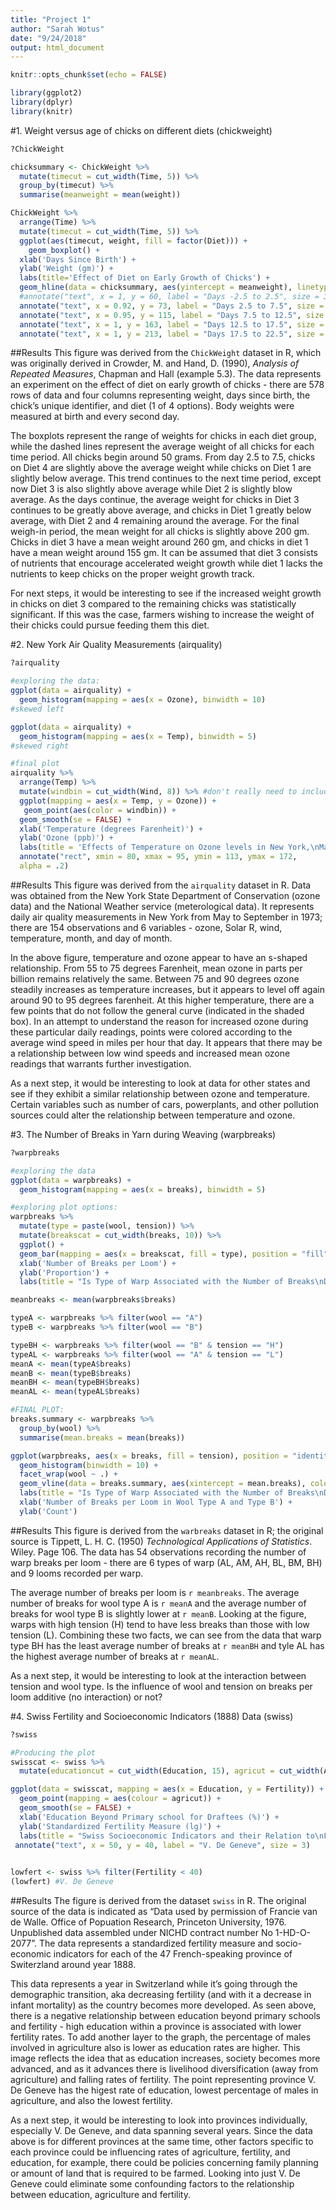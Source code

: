 ```yaml
---
title: "Project 1"
author: "Sarah Wotus"
date: "9/24/2018"
output: html_document
---
```


```r
knitr::opts_chunk$set(echo = FALSE)
```

```r
library(ggplot2)
library(dplyr)
library(knitr)
```

#1. Weight versus age of chicks on different diets (chickweight)

```r
?ChickWeight
```


```r
chicksummary <- ChickWeight %>%
  mutate(timecut = cut_width(Time, 5)) %>% 
  group_by(timecut) %>% 
  summarise(meanweight = mean(weight))

ChickWeight %>% 
  arrange(Time) %>% 
  mutate(timecut = cut_width(Time, 5)) %>% 
  ggplot(aes(timecut, weight, fill = factor(Diet))) +
    geom_boxplot() +
  xlab('Days Since Birth') +
  ylab('Weight (gm)') +
  labs(title='Effect of Diet on Early Growth of Chicks') +
  geom_hline(data = chicksummary, aes(yintercept = meanweight), linetype = "dashed") +
  #annotate("text", x = 1, y = 60, label = "Days -2.5 to 2.5", size = 3) +
  annotate("text", x = 0.92, y = 73, label = "Days 2.5 to 7.5", size = 3) +
  annotate("text", x = 0.95, y = 115, label = "Days 7.5 to 12.5", size = 3) +
  annotate("text", x = 1, y = 163, label = "Days 12.5 to 17.5", size = 3) +
  annotate("text", x = 1, y = 213, label = "Days 17.5 to 22.5", size = 3)
```


##Results
This figure was derived from the `ChickWeight` dataset in R, which was originally derived in Crowder, M. and Hand, D. (1990), *Analysis of Repeated Measures*, Chapman and Hall (example 5.3). The data represents an experiment on the effect of diet on early growth of chicks - there are 578 rows of data and four columns representing weight, days since birth, the chick's unique identifier, and diet (1 of 4 options). Body weights were measured at birth and every second day.

The boxplots represent the range of weights for chicks in each diet group, while the dashed lines represent the average weight of all chicks for each time period. All chicks begin around 50 grams. From day 2.5 to 7.5, chicks on Diet 4 are slightly above the average weight while chicks on Diet 1 are slightly below average. This trend continues to the next time period, except now Diet 3 is also slightly above average while Diet 2 is slightly blow average. As the days continue, the average weight for chicks in Diet 3 continues to be greatly above average, and chicks in Diet 1 greatly below average, with Diet 2 and 4 remaining around the average. For the final weigh-in period, the mean weight for all chicks is slightly above 200 gm. Chicks in diet 3 have a mean weight around 260 gm, and chicks in diet 1 have a mean weight around 155 gm. It can be assumed that diet 3 consists of nutrients that encourage accelerated weight growth while diet 1 lacks the nutrients to keep chicks on the proper weight growth track.

For next steps, it would be interesting to see if the increased weight growth in chicks on diet 3 compared to the remaining chicks was statistically significant. If this was the case, farmers wishing to increase the weight of their chicks could pursue feeding them this diet.


#2. New York Air Quality Measurements (airquality)

```r
?airquality
```


```r
#exploring the data:
ggplot(data = airquality) +
  geom_histogram(mapping = aes(x = Ozone), binwidth = 10)
#skewed left

ggplot(data = airquality) +
  geom_histogram(mapping = aes(x = Temp), binwidth = 5)
#skewed right
```


```r
#final plot
airquality %>% 
  arrange(Temp) %>%
  mutate(windbin = cut_width(Wind, 8)) %>% #don't really need to include color
  ggplot(mapping = aes(x = Temp, y = Ozone)) +
   geom_point(aes(color = windbin)) +
  geom_smooth(se = FALSE) +
  xlab('Temperature (degrees Farenheit)') +
  ylab('Ozone (ppb)') +
  labs(title = 'Effects of Temperature on Ozone levels in New York,\nMay to September 1973', color = 'Wind (mph)') +
  annotate("rect", xmin = 80, xmax = 95, ymin = 113, ymax = 172,
  alpha = .2)
```


##Results
This figure was derived from the `airquality` dataset in R. Data was obtained from the New York State Department of Conservation (ozone data) and the National Weather service (meterological data). It represents daily air quality measurements in New York from May to September in 1973; there are 154 observations and 6 variables - ozone, Solar R, wind, temperature, month, and day of month.

In the above figure, temperature and ozone appear to have an s-shaped relationship. From 55 to 75 degrees Farenheit, mean ozone in parts per billion remains relatively the same. Between 75 and 90 degrees ozone steadily increases as temperature increases, but it appears to level off again around 90 to 95 degrees farenheit. At this higher temperature, there are a few points that do not follow the general curve (indicated in the shaded box). In an attempt to understand the reason for increased ozone during these particular daily readings, points were colored according to the average wind speed in miles per hour that day. It appears that there may be a relationship between low wind speeds and increased mean ozone readings that warrants further investigation.

As a next step, it would be interesting to look at data for other states and see if they exhibit a similar relationship between ozone and temperature. Certain variables such as number of cars, powerplants, and other pollution sources could alter the relationship between temperature and ozone.


#3. The Number of Breaks in Yarn during Weaving (warpbreaks)

```r
?warpbreaks
```

```r
#exploring the data
ggplot(data = warpbreaks) +
  geom_histogram(mapping = aes(x = breaks), binwidth = 5)
```

```r
#exploring plot options:
warpbreaks %>% 
  mutate(type = paste(wool, tension)) %>% 
  mutate(breakscat = cut_width(breaks, 10)) %>% 
  ggplot() +
  geom_bar(mapping = aes(x = breakscat, fill = type), position = "fill") +
  xlab('Number of Breaks per Loom') +
  ylab('Proportion') +
  labs(title = "Is Type of Warp Associated with the Number of Breaks\nDuring Weaving?", fill ="Type of\nWarp")
```

```r
meanbreaks <- mean(warpbreaks$breaks)

typeA <- warpbreaks %>% filter(wool == "A")
typeB <- warpbreaks %>% filter(wool == "B")

typeBH <- warpbreaks %>% filter(wool == "B" & tension == "H")
typeAL <- warpbreaks %>% filter(wool == "A" & tension == "L")
meanA <- mean(typeA$breaks)
meanB <- mean(typeB$breaks)
meanBH <- mean(typeBH$breaks)
meanAL <- mean(typeAL$breaks)
```

```r
#FINAL PLOT:
breaks.summary <- warpbreaks %>% 
  group_by(wool) %>% 
  summarise(mean.breaks = mean(breaks))

ggplot(warpbreaks, aes(x = breaks, fill = tension), position = "identity") + 
  geom_histogram(binwidth = 10) + 
  facet_wrap(wool ~ .) +
  geom_vline(data = breaks.summary, aes(xintercept = mean.breaks), color = "red") +
  labs(title = "Is Type of Warp Associated with the Number of Breaks\nDuring Weaving") +
  xlab('Number of Breaks per Loom in Wool Type A and Type B') +
  ylab('Count')
```
  

##Results
This figure is derived from the `warbreaks` dataset in R; the original source is Tippett, L. H. C. (1950) *Technological Applications of Statistics*. Wiley. Page 106. The data has 54 observations recording the number of warp breaks per loom - there are 6 types of warp (AL, AM, AH, BL, BM, BH) and 9 looms recorded per warp.

The average number of breaks per loom is `r meanbreaks`. The average number of breaks for wool type A is `r meanA` and the average number of breaks for wool type B is slightly lower at `r meanB`. Looking at the figure, warps with high tension (H) tend to have less breaks than those with low tension (L). Combining these two facts, we can see from the data that warp type BH has the least average number of breaks at `r meanBH` and tyle AL has the highest average number of breaks at `r meanAL`. 

As a next step, it would be interesting to look at the interaction between tension and wool type. Is the influence of wool and tension on breaks per loom additive (no interaction) or not?



#4. Swiss Fertility and Socioeconomic Indicators (1888) Data (swiss)

```r
?swiss
```

```r
#Producing the plot
swisscat <- swiss %>% 
  mutate(educationcut = cut_width(Education, 15), agricut = cut_width(Agriculture, 20))

ggplot(data = swisscat, mapping = aes(x = Education, y = Fertility)) +
  geom_point(mapping = aes(colour = agricut)) +
  geom_smooth(se = FALSE) +
  xlab('Education Beyond Primary school for Draftees (%)') +
  ylab('Standardized Fertility Measure (lg)') +
  labs(title = "Swiss Socioeconomic Indicators and their Relation to\nFertility Levels in 47 Provinces around year 1888", colour = "% of Males\nin Agriculture") +
 annotate("text", x = 50, y = 40, label = "V. De Geneve", size = 3)
  
```


```r
lowfert <- swiss %>% filter(Fertility < 40)
(lowfert) #V. De Geneve
```

##Results
The figure is derived from the dataset `swiss` in R. The original source of the data is indicated as "Data used by permission of Francie van de Walle. Office of Popuation Research, Princeton University, 1976. Unpublished data assembled under NICHD contract number No 1-HD-O-2077". The data represents a standardized fertility measure and socio-economic indicators for each of the 47 French-speaking province of Switerzland around year 1888.

This data represents a year in Switzerland while it's going through the demographic transition, aka decreasing fertility (and with it a decrease in infant mortality) as the country becomes more developed. As seen above, there is a negative relationship between education beyond primary schools and fertility - high education within a province is associated with lower fertility rates. To add another layer to the graph, the percentage of males involved in agriculture also is lower as education rates are higher. This image reflects the idea that as education increases, society becomes more advanced, and as it advances there is livelihood diversification (away from agriculture) and falling rates of fertility. The point representing province V. De Geneve has the higest rate of education, lowest percentage of males in agriculture, and also the lowest fertility.

As a next step, it would be interesting to look into provinces individually, especially V. De Geneve, and data spanning several years. Since the data above is for different provinces at the same time, other factors specific to each province could be influencing rates of agriculture, fertility, and education, for example, there could be policies concerning family planning or amount of land that is required to be farmed. Looking into just V. De Geneve could eliminate some confounding factors to the relationship between education, agriculture and fertility.

